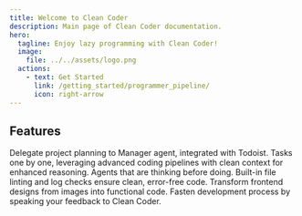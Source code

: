 ```yaml
---
title: Welcome to Clean Coder
description: Main page of Clean Coder documentation.
hero:
  tagline: Enjoy lazy programming with Clean Coder!
  image:
    file: ../../assets/logo.png
  actions:
    - text: Get Started
      link: /getting_started/programmer_pipeline/
      icon: right-arrow
---
```



## Features

<CardGrid stagger>
	<Card title="AI Scrum Master" icon="rocket">
		Delegate project planning to Manager agent, integrated with Todoist.
	</Card>
	<Card title="Intelligent AI Programmers" icon="laptop">
		Tasks one by one, leveraging advanced coding pipelines with clean context for enhanced reasoning.
	</Card>
	<Card title="Advanced reasoning capabilities" icon="star">
		Agents that are thinking before doing.
	</Card>
	<Card title="Check Code Quality" icon="approve-check-circle">
		Built-in file linting and log checks ensure clean, error-free code.
	</Card>
	<Card title="Design-to-Code" icon="pencil">
		Transform frontend designs from images into functional code.
	</Card>
	<Card title="Voice Interaction" icon="rocket">
		Fasten development process by speaking your feedback to Clean Coder.
	</Card>
</CardGrid>

